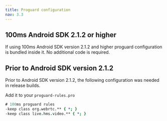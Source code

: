 ```yaml
---
title: Proguard configuration
nav: 3.3
---
```


## 100ms Android SDK 2.1.2 or higher

If using 100ms Android SDK version 2.1.2 and higher proguard configuration is bundled inside it. No additional code is required.

## Prior to Android SDK version 2.1.2

Prior to Android SDK version 2.1.2, the following configuration was needed in release builds.

Add it to your `proguard-rules.pro`

```:proguard-rules.pro section=PriorToAndroidSDKVersion212 sectionIndex=1
# 100ms proguard rules
-keep class org.webrtc.** { *; }
-keep class live.hms.video.** { *; }
```
